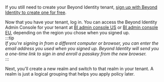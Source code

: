 
If you still need to create your Beyond Identity tenant, [sign up with Beyond Identity to create one for free](https://www.beyondidentity.com/developers).  


Now that you have your tenant, log in. You can access the Beyond Identity Admin Console for your tenant at [BI admin console US](https://console-us.beyondidentity.com/login) or [BI admin console EU](https://console-eu.beyondidentity.com/login), depending on the region you chose when you signed up.   
:::tip  
_If you're signing in from a different computer or browser, you can enter the email address you used when you signed up. Beyond Identity will send you a one-time link to sign in and enroll a passkey from the new browser._   
:::  

Next, you'll create a new realm and switch to that realm in your tenant. A realm is just a logical grouping that helps you apply policy later.   
